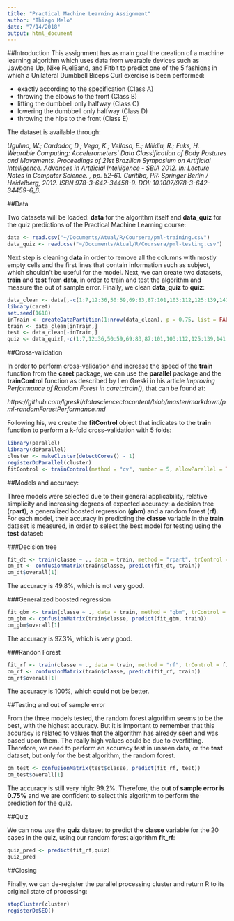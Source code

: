```yaml
---
title: "Practical Machine Learning Assignment"
author: "Thiago Melo"
date: "7/14/2018"
output: html_document
---
```


##Introduction
This assignment has as main goal the creation of a machine learning algorithm which uses data from wearable devices such as Jawbone Up, Nike FuelBand, and Fitbit to predict one of the 5 fashions in which a Unilateral Dumbbell Biceps Curl exercise is been performed:

- exactly according to the specification (Class A)
- throwing the elbows to the front (Class B)
- lifting the dumbbell only halfway (Class C)
- lowering the dumbbell only halfway (Class D)
- throwing the hips to the front (Class E)

The dataset is available through:

*Ugulino, W.; Cardador, D.; Vega, K.; Velloso, E.; Milidiu, R.; Fuks, H. Wearable Computing: Accelerometers' Data Classification of Body Postures and Movements. Proceedings of 21st Brazilian Symposium on Artificial Intelligence. Advances in Artificial Intelligence - SBIA 2012. In: Lecture Notes in Computer Science. , pp. 52-61. Curitiba, PR: Springer Berlin / Heidelberg, 2012. ISBN 978-3-642-34458-9. DOI: 10.1007/978-3-642-34459-6_6.*

##Data

Two datasets will be loaded: **data** for the algorithm itself and **data_quiz** for the quiz predictions of the Practical Machine Learning course:

```r
data <- read.csv("~/Documents/Atual/R/Coursera/pml-training.csv")
data_quiz <- read.csv("~/Documents/Atual/R/Coursera/pml-testing.csv")
```

Next step is cleaning **data** in order to remove all the columns with mostly empty cells and the first lines that contain information such as subject, which shouldn't be useful for the model. Next, we can create two datasets, **train** and **test** from **data**, in order to train and test the algorithm and measure the out of sample error. Finally, we clean **data_quiz** to **quiz**:

```r
data_clean <- data[,-c(1:7,12:36,50:59,69:83,87:101,103:112,125:139,141:150)]
library(caret)
set.seed(1618)
inTrain <- createDataPartition(1:nrow(data_clean), p = 0.75, list = FALSE)
train <- data_clean[inTrain,]
test <- data_clean[-inTrain,]
quiz <- data_quiz[,-c(1:7,12:36,50:59,69:83,87:101,103:112,125:139,141:150)]
```

##Cross-validation

In order to perform cross-validation and increase the speed of the **train** function from the **caret** package, we can use the **parallel** package and the **trainControl** function as described by Len Greski in his article *Improving Performance of Random Forest in caret::train()*, that can be found at:

*https://github.com/lgreski/datasciencectacontent/blob/master/markdown/pml-randomForestPerformance.md*

Following his, we create the **fitControl** object that indicates to the **train** function to perform a k-fold cross-validation with 5 folds:

```r
library(parallel)
library(doParallel)
cluster <- makeCluster(detectCores() - 1)
registerDoParallel(cluster)
fitControl <- trainControl(method = "cv", number = 5, allowParallel = TRUE)
```

##Models and accuracy:

Three models were selected due to their general applicability, relative simplicity and increasing degrees of expected accuracy: a decision tree (**rpart**), a generalized boosted regression (**gbm**) and a random forest (**rf**). For each model, their accuracy in predicting the **classe** variable in the **train** dataset is measured, in order to select the best model for testing using the **test** dataset:

###Decision tree

```r
fit_dt <- train(classe ~ ., data = train, method = "rpart", trControl = fitControl)
cm_dt <- confusionMatrix(train$classe, predict(fit_dt, train))
cm_dt$overall[1]
```

The accuracy is 49.8%, which is not very good.

###Generalized boosted regression

```r
fit_gbm <- train(classe ~ ., data = train, method = "gbm", trControl = fitControl)
cm_gbm <- confusionMatrix(train$classe, predict(fit_gbm, train))
cm_gbm$overall[1]
```

The accuracy is 97.3%, which is very good.

###Randon Forest

```r
fit_rf <- train(classe ~ ., data = train, method = "rf", trControl = fitControl)
cm_rf <- confusionMatrix(train$classe, predict(fit_rf, train))
cm_rf$overall[1]
```

The accuracy is 100%, which could not be better.

##Testing and out of sample error

From the three models tested, the random forest algorithm seems to be the best, with the highest accuracy. But it is important to remember that this accuracy is related to values that the algorithm has already seen and was based upon them. The really high values could be due to overfitting. Therefore, we need to perform an accuracy test in unseen data, or the **test** dataset, but only for the best algorithm, the random forest.

```r
cm_test <- confusionMatrix(test$classe, predict(fit_rf, test))
cm_test$overall[1]
```

The accuracy is still very high: 99.2%. Therefore, the **out of sample error is 0.75%** and
we are confident to select this algorithm to perform the prediction for the quiz. 

##Quiz

We can now use the **quiz** dataset to predict the **classe** variable for the 20 cases in the quiz, using our random forest algorithm **fit_rf**:

```r
quiz_pred <- predict(fit_rf,quiz)
quiz_pred
```

##Closing

Finally, we can de-register the parallel processing cluster and return R to its original state of processing:

```r
stopCluster(cluster)
registerDoSEQ()
```